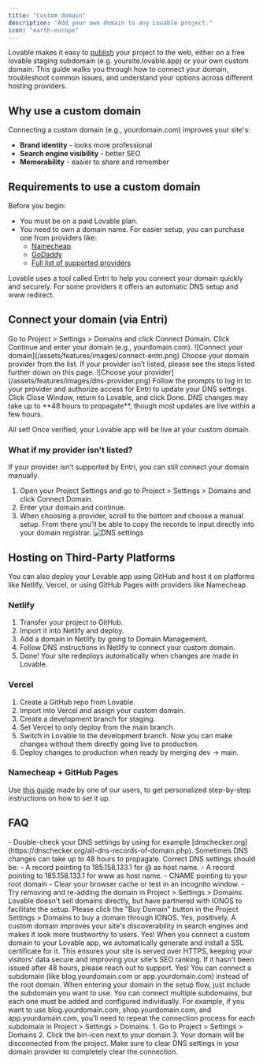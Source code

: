 ```yaml
---
title: "Custom domain"
description: "Add your own domain to any Lovable project."
icon: "earth-europe"
---
```


Lovable makes it easy to [publish](/features/deploy) your project to the web, either on a free lovable staging subdomain (e.g. yoursite.lovable.app) or your own custom domain. 
This guide walks you through how to connect your domain, troubleshoot common issues, and understand your options across different hosting providers.

## Why use a custom domain

Connecting a custom domain (e.g., yourdomain.com) improves your site's:
- **Brand identity** - looks more professional
- **Search engine visibility** - better SEO
- **Memorability** - easier to share and remember

## Requirements to use a custom domain

Before you begin:
- You must be on a paid Lovable plan.
- You need to own a domain name. For easier setup, you can purchase one from providers like:
  - [Namecheap](https://www.namecheap.com)
  - [GoDaddy](https://www.godaddy.com)
  - [Full list of supported providers](https://developers.entri.com/provider-list)

Lovable uses a tool called Entri to help you connect your domain quickly and securely. For some providers it offers an automatic DNS setup and www redirect.

## Connect your domain (via Entri)

<Steps>
  <Step title="Open your Project Settings">
    Go to Project > Settings > Domains and click Connect Domain.
  </Step>
  <Step title="Continue Setup">
    Click Continue and enter your domain (e.g., yourdomain.com).
    ![Connect your domain](/assets/features/images/connect-entri.png)
  </Step>
  <Step title="Select Your DNS Provider">
     Choose your domain provider from the list. If your provider isn’t listed, please see the steps listed further down on this page.
     ![Choose your provider](/assets/features/images/dns-provider.png)
  </Step>
  <Step title="Authorize with Entri">
     Follow the prompts to log in to your provider and authorize access for Entri to update your DNS settings.
  </Step>
  <Step title="Close and Complete">
    Click Close Window, return to Lovable, and click Done.
  </Step>
</Steps>

<Warning>
DNS changes may take up to **48 hours to propagate**, though most updates are live within a few hours.
</Warning>

All set! Once verified, your Lovable app will be live at your custom domain.

### What if my provider isn't listed?

If your provider isn’t supported by Entri, you can still connect your domain manually.
1. Open your Project Settings and go to Project > Settings > Domains and click Connect Domain.
2. Enter your domain and continue.
3. When choosing a provider, scroll to the bottom and choose a manual setup. 
    From there you’ll be able to copy the records to input directly into your domain registrar.
    ![DNS settings](/assets/features/images/dns-settings.png)

## Hosting on Third-Party Platforms

You can also deploy your Lovable app using GitHub and host it on platforms like Netlify, Vercel, or using GitHub Pages with providers like Namecheap.

### Netlify
1. Transfer your project to GitHub. 
2. Import it into Netlify and deploy.
3. Add a domain in Netlify by going to Domain Management.
4. Follow DNS instructions in Netlify to connect your custom domain.
5. Done! Your site redeploys automatically when changes are made in Lovable.

### Vercel
1. Create a GitHub repo from Lovable.
2. Import into Vercel and assign your custom domain. 
3. Create a development branch for staging.
4. Set Vercel to only deploy from the main branch.
5. Switch in Lovable to the development branch. Now you can make changes without them directly going live to production. 
6. Deploy changes to production when ready by merging dev → main.

### Namecheap + GitHub Pages
Use [this guide](https://custom-domain.lovable.app/) made by one of our users, to get personalized step-by-step instructions on how to set it up.

## FAQ
<AccordionGroup>
  <Accordion title="My custom domain is connected, but my site isn't live. What should I do?">
  - Double-check your DNS settings by using for example [dnschecker.org](https://dnschecker.org/all-dns-records-of-domain.php). 
  Sometimes DNS changes can take up to 48 hours to propagate. Correct DNS settings should be: 
    - A record pointing to 185.158.133.1 for @ as host name.
    - A record pointing to 185.158.133.1 for www as host name. 
    - CNAME pointing to your root domain
  - Clear your browser cache or test in an incognito window.
  - Try removing and re-adding the domain in Project > Settings > Domains.
  </Accordion>
  <Accordion title="Can I buy a domain through Lovable?">
    Lovable doesn't sell domains directly, but have partnered with IONOS to facilitate the setup. 
    Please click the "Buy Domain" button in the Project Settings > Domains to buy a domain through IONOS. 
  </Accordion>
  <Accordion title="Will connecting a custom domain affect my SEO?">
    Yes, positively. A custom domain improves your site's discoverability in search engines and makes it look more trustworthy to users.
  </Accordion>
  <Accordion title="Does Lovable provide an SSL certificate for my custom domain?">
    Yes! When you connect a custom domain to your Lovable app, we automatically generate and install a SSL certificate for it. 
    This ensures your site is served over HTTPS, keeping your visitors’ data secure and improving your site's SEO ranking. 
   If it hasn't been issued after 48 hours, please reach out to support. 
  </Accordion>
  <Accordion title="Can I connect a subdomain instead of a full domain?">
     Yes! You can connect a subdomain (like blog.yourdomain.com or app.yourdomain.com) instead of the root domain. 
    When entering your domain in the setup flow, just include the subdomain you want to use.
  </Accordion>
    <Accordion title="Can I connect multiple subdomains to my Lovable project?">
    You can connect multiple subdomains, but each one must be added and configured individually. 
For example, if you want to use blog.yourdomain.com, shop.yourdomain.com, and app.yourdomain.com, you’ll need to repeat the connection process for each subdomain in Project > Settings > Domains.
  </Accordion>
  <Accordion title="How do I remove a custom domain?">
  1. Go to Project > Settings > Domains
  2. Click the bin-icon next to your domain
  3. Your domain will be disconnected from the project. Make sure to clear DNS settings in your domain provider to completely clear the connection. 
  </Accordion>
</AccordionGroup>